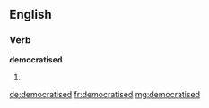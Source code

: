==English==

===Verb===
'''democratised'''

# {{past of|democratise}}

[[de:democratised]]
[[fr:democratised]]
[[mg:democratised]]